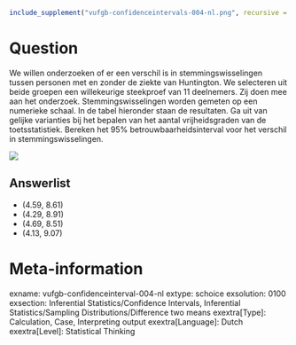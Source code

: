 ```r
include_supplement("vufgb-confidenceintervals-004-nl.png", recursive = TRUE)
```

Question
========
We willen onderzoeken of er een verschil is in stemmingswisselingen tussen personen met en zonder de ziekte van Huntington. We selecteren uit beide groepen een willekeurige steekproef van 11 deelnemers. Zij doen mee aan het onderzoek. Stemmingswisselingen worden gemeten op een numerieke schaal. In de tabel hieronder staan de resultaten. Ga uit van gelijke varianties bij het bepalen van het aantal vrijheidsgraden van de toetsstatistiek. Bereken het 95% betrouwbaarheidsinterval voor het verschil in stemmingswisselingen.

![](vufgb-confidenceintervals-004-nl.png)

Answerlist
----------
* (4.59, 8.61) 
* (4.29, 8.91) 
* (4.69, 8.51) 
* (4.13, 9.07)

Meta-information
================
exname: vufgb-confidenceinterval-004-nl
extype: schoice
exsolution: 0100
exsection: Inferential Statistics/Confidence Intervals, Inferential Statistics/Sampling Distributions/Difference two means
exextra[Type]: Calculation, Case, Interpreting output
exextra[Language]: Dutch
exextra[Level]: Statistical Thinking
